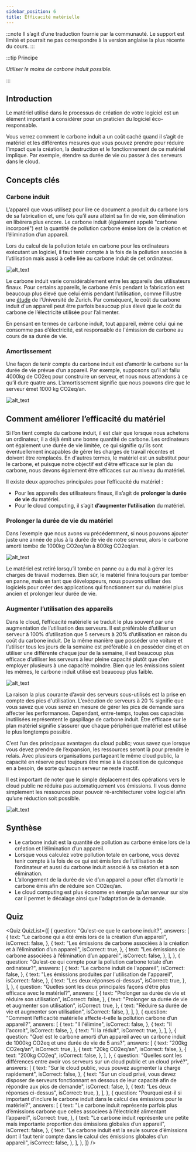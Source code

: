 ```yaml
---
sidebar_position: 6
title: Efficacité matérielle
---
```



:::note
Il s’agit d’une traduction fournie par la communauté. Le support est limité et pourrait ne pas correspondre à la version anglaise la plus récente du cours.
:::

:::tip Principe

_Utiliser le moins de carbone induit possible._

:::

## Introduction

Le matériel utilisé dans le processus de création de votre logiciel est un élément important à considérer pour un praticien du logiciel éco-responsable.

Vous verrez comment le carbone induit a un coût caché quand il s’agit de matériel et les différentes mesures que vous pouvez prendre pour réduire l’impact que la création, la destruction et le fonctionnement de ce matériel implique. Par exemple, étendre sa durée de vie ou passer à des serveurs dans le cloud.

## Concepts clés

### Carbone induit

L’appareil que vous utilisez pour lire ce document a produit du carbone lors de sa fabrication et, une fois qu’il aura atteint sa fin de vie, son élimination en libérera plus encore. Le carbone induit (également appelé "carbone incorporé") est la quantité de pollution carbone émise lors de la création et l’élimination d’un appareil.

Lors du calcul de la pollution totale en carbone pour les ordinateurs exécutant un logiciel, il faut tenir compte à la fois de la pollution associée à l’utilisation mais aussi à celle liée au carbone induit de cet ordinateur.

![alt_text](./images/17_embodioed_carbon_FR.png "image_tooltip")

Le carbone induit varie considérablement entre les appareils des utilisateurs finaux. Pour certains appareils, le carbone émis pendant la fabrication est beaucoup plus élevé que celui émis pendant l’utilisation, comme l’illustre une [étude](https://www.ifi.uzh.ch/dam/jcr:fa4e956e-7a53-4038-98a5-00e09e2f4303/Study_Digitalization_Climate_Protection_Summary_Oct2017.pdf) de l’Université de Zurich. Par conséquent, le coût du carbone induit d'un appareil peut être parfois beaucoup plus élevé que le coût du carbone de l’électricité utilisée pour l’alimenter.

En pensant en termes de carbone induit, tout appareil, même celui qui ne consomme pas d’électricité, est responsable de l'émission de carbone au cours de sa durée de vie.

### Amortissement

Une façon de tenir compte du carbone induit est d’amortir le carbone sur la durée de vie prévue d’un appareil. Par exemple, supposons qu’il ait fallu 4000kg de CO2eq pour construire un serveur, et nous nous attendons à ce qu’il dure quatre ans. L’amortissement signifie que nous pouvons dire que le serveur émet 1000 kg CO2eq/an.

![alt_text](./images/18_amortization_FR.png "image_tooltip")

## Comment améliorer l’efficacité du matériel

Si l’on tient compte du carbone induit, il est clair que lorsque nous achetons un ordinateur, il a déjà émit une bonne quantité de carbone. Les ordinateurs ont également une durée de vie limitée, ce qui signifie qu’ils sont éventuellement incapables de gérer les charges de travail récentes et doivent être remplacés. En d'autres termes, le matériel est un substitut pour le carbone, et puisque notre objectif est d’être efficace sur le plan du carbone, nous devons également être efficaces sur au niveau du matériel.

Il existe deux approches principales pour l’efficacité du matériel :

- Pour les appareils des utilisateurs finaux, il s’agit de **prolonger la durée de vie** du matériel.
- Pour le cloud computing, il s’agit **d’augmenter l’utilisation** du matériel.

### Prolonger la durée de vie du matériel

Dans l’exemple que nous avons vu précédemment, si nous pouvons ajouter juste une année de plus à la durée de vie de notre serveur, alors le carbone amorti tombe de 1000kg CO2eq/an à 800kg CO2eq/an.

![alt_text](./images/19_lifespan_FR.png "image_tooltip")

Le matériel est retiré lorsqu’il tombe en panne ou a du mal à gérer les charges de travail modernes. Bien sûr, le matériel finira toujours par tomber en panne, mais en tant que développeurs, nous pouvons utiliser des logiciels pour créer des applications qui fonctionnent sur du matériel plus ancien et prolonger leur durée de vie.

### Augmenter l’utilisation des appareils

Dans le cloud, l’efficacité matérielle se traduit le plus souvent par une augmentation de l’utilisation des serveurs. Il est préférable d’utiliser un serveur à 100% d’utilisation que 5 serveurs à 20% d’utilisation en raison du coût du carbone induit. De la même manière que posséder une voiture et l’utiliser tous les jours de la semaine est préférable à en posséder cinq et en utiliser une différente chaque jour de la semaine, il est beaucoup plus efficace d’utiliser les serveurs à leur pleine capacité plutôt que d’en employer plusieurs à une capacité moindre. Bien que les émissions soient les mêmes, le carbone induit utilisé est beaucoup plus faible.

![alt_text](./images/20_increasing_utilization.png "image_tooltip")

La raison la plus courante d’avoir des serveurs sous-utilisés est la prise en compte des pics d'utilisation. L’exécution de serveurs à 20 % signifie que vous savez que vous serez en mesure de gérer les pics de demande sans affecter les performances. Cependant, entre-temps, toutes ces capacités inutilisées représentent le gaspillage de carbone induit. Être efficace sur le plan matériel signifie s’assurer que chaque périphérique matériel est utilisé le plus longtemps possible.

C’est l’un des principaux avantages du cloud public; vous savez que lorsque vous devez prendre de l’expansion, les ressources seront là pour prendre le relais. Avec plusieurs organisations partageant le même cloud public, la capacité en réserve peut toujours être mise à la disposition de quiconque en a besoin, de sorte qu’aucun serveur ne reste inactif.

Il est important de noter que le simple déplacement des opérations vers le cloud public ne réduira pas automatiquement vos émissions. Il vous donne simplement les ressources pour pouvoir ré-architecturer votre logiciel afin qu’une réduction soit possible.

![alt_text](./images/21_private_vs_public_cloud_FR.png "image_tooltip")

## Synthèse

- Le carbone induit est la quantité de pollution au carbone émise lors de la création et l’élimination d’un appareil.
- Lorsque vous calculez votre pollution totale en carbone, vous devez tenir compte à la fois de ce qui est émis lors de l’utilisation de l’ordinateur et aussi du carbone induit associé à sa création et à son élimination.
- L’allongement de la durée de vie d’un appareil a pour effet d’amortir le carbone émis afin de réduire son CO2eq/an.
- Le cloud computing est plus économe en énergie qu’un serveur sur site car il permet le décalage ainsi que l'adaptation de la demande.

## Quiz

<Quiz
  QuizList={[
    {
      question: "Qu'est-ce que le carbone induit?",
      answers: [
        {
          text: "Le carbone qui a été émis lors de la création d’un appareil",
          isCorrect: false,
        },
        {
          text: "Les émissions de carbone associées à la création et à l’élimination d’un appareil",
          isCorrect: true,
        },
        {
          text: "Les émissions de carbone associées à l’élimination d’un appareil",
          isCorrect: false,
        },
      ],
    },
    {
      question: "Qu’est-ce qui compte pour la pollution carbone totale d’un ordinateur?",
      answers: [
        {
          text: "Le carbone induit de l'appareil",
          isCorrect: false,
        },
        {
          text: "Les émissions produites par l'utilisation de l'appareil",
          isCorrect: false,
        },
        {
          text: "Les deux réponses ci-dessus",
          isCorrect: true,
        },
      ],
    },
    {
      question:
        "Quelles sont les deux principales façons d’être plus efficace avec le matériel?",
      answers: [
        {
          text: "Prolonger sa durée de vie et réduire son utilisation",
          isCorrect: false,
        },
        {
          text: "Prolonger sa durée de vie et augmenter son utilisation",
          isCorrect: true,
        },
        {
          text: "Réduire sa durée de vie et augmenter son utilisation",
          isCorrect: false,
        },
      ],
    },
    {
      question:
        "Comment l’efficacité matérielle affecte-t-elle la pollution carbone d’un appareil?",
      answers: [
        {
          text: "Il l'élimine",
          isCorrect: false,
        },
        {
          text: "Il l'accroit",
          isCorrect: false,
        },
        {
          text: "Il la réduit",
          isCorrect: true,
        },
      ],
    },
    {
      question:
        "Quel est le carbone amorti d’un appareil avec un carbone induit de 1000kg CO2eq et une durée de vie de 5 ans?",
      answers: [
        {
          text: "200kg CO2eq/an",
          isCorrect: true,
        },
        {
          text: "20kg CO2eq/an",
          isCorrect: false,
        },
        {
          text: "200kg CO2eq",
          isCorrect: false,
        },
      ],
    },
    {
      question:
        "Quelles sont les différences entre avoir vos serveurs sur un cloud public et un cloud privé?",
      answers: [
        {
          text: "Sur le cloud public, vous pouvez augmenter la charge rapidement",
          isCorrect: false,
        },
        {
          text: "Sur un cloud privé, vous devez disposer de serveurs fonctionnant en dessous de leur capacité afin de répondre aux pics de demande",
          isCorrect: false,
        },
        {
          text: "Les deux réponses ci-dessus",
          isCorrect: true,
        },
      ],
    },
    {
      question:
        "Pourquoi est-il si important d’inclure le carbone induit dans le calcul des émissions pour le matériel?",
      answers: [
        {
          text: "Le carbone induit représente parfois plus d’émissions carbone que celles associees à l’électricité alimentant l’appareil",
          isCorrect: true,
        },
        {
          text: "Le carbone induit représente une petite mais importante proportion des émissions globales d’un appareil",
          isCorrect: false,
        },
        {
          text: "Le carbone induit est la seule source d’émissions dont il faut tenir compte dans le calcul des émissions globales d’un appareil",
          isCorrect: false,
        },
      ],
    },
  ]}
/>
